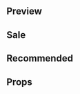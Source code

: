 
<Meta title="Molecules|Badge" component={Badge} />

## Preview

<Preview>
  <Story name="Badge">
    <Badge
      text={text('Text', 'Texto')}
      hasIcon={boolean('Has Icon', true)}
      isAccent={boolean('Is Accent', false)}
    />
  </Story>
</Preview>

## Sale

<Preview>
  <Story name="Badge sale">
    <Badge text={text('Text', 'OFERTA')} />
  </Story>
</Preview>

## Recommended

<Preview>
  <Story name="Badge Recommended">
    <Badge
      text={text('Text', 'Recomendado')}
      hasIcon={boolean('Has Icon', true)}
      isAccent={boolean('Is Accent', true)}
    />
  </Story>
</Preview>

## Props

<Props of={Badge} />
